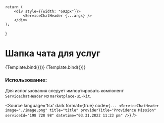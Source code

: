 
<Meta title="Chat/Header/ServiceChatHeader" component={ServiceChatHeader} />


    return (
        <div style={{width: "692px"}}>
            <ServiceChatHeader {...args} />
        </div>
    );
}

# Шапка чата для услуг

<Canvas isColumn>
    <Story
        name="Base"
        args={{
            image: ImageSrc,
            title: "Tumor board",
            providerTitle: "Providence Mission Hospital-Mission Viejo and Laguna Beach",
            serviceId: "198 728 98",
            datetime: "03.31.2022 11:23 pm"
        }}
    >
        {Template.bind({})}
    </Story>
    <Story
        name="Without Image"
        args={{
            title: "Tumor board",
            providerTitle: "Providence Mission Hospital-Mission Viejo and Laguna Beach",
            serviceId: "198 728 98",
            datetime: "03.31.2022 11:23 pm"
        }}
    >
        {Template.bind({})}
    </Story>
</Canvas>

<ArgsTable of={ServiceChatHeader} />

### Использование:
Для использования следует импортировать компонент `ServiceChatHeader` из `marketplace-ui-kit`.

<Source
    language='tsx'
    dark
    format={true}
    code={`
        ...
        <ServiceChatHeader
            image="./image.png"
            title="title"
            providerTitle="Providence Mission"
            serviceId="198 728 98"
            datetime="03.31.2022 11:23 pm"
        />
  `}
/>
